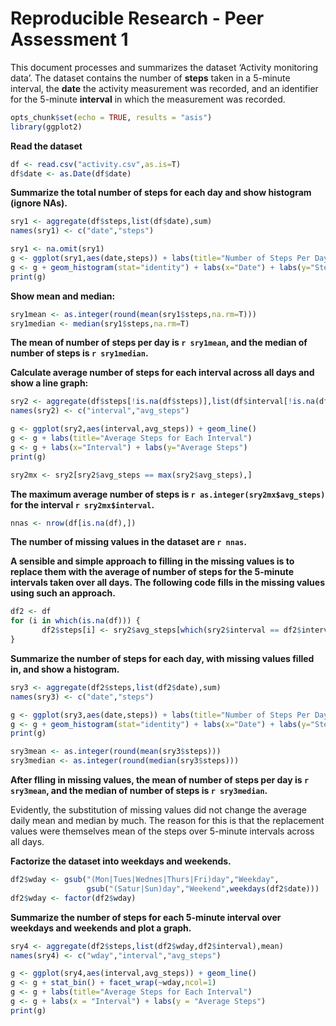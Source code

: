 Reproducible Research - Peer Assessment 1
========================================================

This document processes and summarizes the dataset 'Activity monitoring data'. The dataset contains the number of **steps** taken in a 5-minute interval, the **date** the activity measurement was recorded, and an identifier for the 5-minute **interval** in which the measurement was recorded. 


```r
opts_chunk$set(echo = TRUE, results = "asis")
library(ggplot2)
```

**Read the dataset**
```r
df <- read.csv("activity.csv",as.is=T)
df$date <- as.Date(df$date)
```

**Summarize the total number of steps for each day and show histogram (ignore NAs).**
```r
sry1 <- aggregate(df$steps,list(df$date),sum)
names(sry1) <- c("date","steps")

sry1 <- na.omit(sry1)
g <- ggplot(sry1,aes(date,steps)) + labs(title="Number of Steps Per Day(ignore NAs)") 
g <- g + geom_histogram(stat="identity") + labs(x="Date") + labs(y="Steps")
print(g)
```

**Show mean and median:**
```r
sry1mean <- as.integer(round(mean(sry1$steps,na.rm=T)))
sry1median <- median(sry1$steps,na.rm=T)
```
**The mean of number of steps per day is `r sry1mean`, and the median of number of steps is `r sry1median`.**


**Calculate average number of steps for each interval across all days and show a line graph:**
```r
sry2 <- aggregate(df$steps[!is.na(df$steps)],list(df$interval[!is.na(df$steps)]),FUN=mean)
names(sry2) <- c("interval","avg_steps")

g <- ggplot(sry2,aes(interval,avg_steps)) + geom_line()
g <- g + labs(title="Average Steps for Each Interval")
g <- g + labs(x="Interval") + labs(y="Average Steps")
print(g)

sry2mx <- sry2[sry2$avg_steps == max(sry2$avg_steps),]
```
**The maximum average number of steps is `r as.integer(sry2mx$avg_steps)` for the interval `r sry2mx$interval`.**


```r
nnas <- nrow(df[is.na(df),])
```
**The number of missing values in the dataset are `r nnas`.**


**A sensible and simple approach to filling in the missing values is to replace them with the average of number of steps for the 5-minute intervals taken over all days. The following code fills in the missing values using such an approach.**
```r
df2 <- df
for (i in which(is.na(df))) {
       df2$steps[i] <- sry2$avg_steps[which(sry2$interval == df2$interval[i])] 
}
```


**Summarize the number of steps for each day, with missing values filled in, and show a histogram.**
```r
sry3 <- aggregate(df2$steps,list(df2$date),sum)
names(sry3) <- c("date","steps")

g <- ggplot(sry3,aes(date,steps)) + labs(title="Number of Steps Per Day(filled NAs)")
g <- g + geom_histogram(stat="identity") + labs(x="Date") + labs(y="Steps")
print(g)
```


```r
sry3mean <- as.integer(round(mean(sry3$steps)))
sry3median <- as.integer(round(median(sry3$steps)))
```
**After flling in missing values, the mean of number of steps per day is `r sry3mean`, and the median of number of steps is `r sry3median`.**


Evidently, the substitution of missing values did not change the average daily mean and median by much. The reason for this is that the replacement values were themselves mean of the steps over 5-minute intervals across all days.


**Factorize the dataset into weekdays and weekends.**
```r
df2$wday <- gsub("(Mon|Tues|Wednes|Thurs|Fri)day","Weekday",
                 gsub("(Satur|Sun)day","Weekend",weekdays(df2$date)))
df2$wday <- factor(df2$wday)
```


**Summarize the number of steps for each 5-minute interval over weekdays and weekends and plot a graph.**
```r
sry4 <- aggregate(df2$steps,list(df2$wday,df2$interval),mean)
names(sry4) <- c("wday","interval","avg_steps")

g <- ggplot(sry4,aes(interval,avg_steps)) + geom_line()
g <- g + stat_bin() + facet_wrap(~wday,ncol=1)
g <- g + labs(title="Average Steps for Each Interval")
g <- g + labs(x = "Interval") + labs(y = "Average Steps")
print(g)
```
